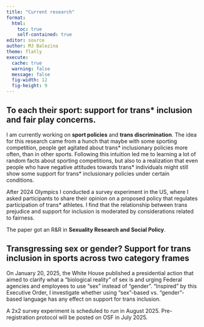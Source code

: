 ```yaml
---
title: "Current research"
format: 
  html:
    toc: true
    self-contained: true
editor: source
author: MJ Balezina
theme: flatly
execute: 
  cache: true
  warning: false
  message: false
  fig-width: 12 
  fig-height: 9
---
```


## To each their sport: support for trans* inclusion and fair play concerns.

I am currently working on **sport policies** and **trans discrimination**. The idea for this research came from a hunch that maybe with some sporting competition, people get agitated about trans* inclusionary policies more often, than in other sports. Following this intuition led me to learning a lot of random facts about sporting competitions, but also to a realization that even people who have negative attitudes towards trans* individuals might still show some support for trans* inclusionary policies under certain conditions.

After 2024 Olympics I conducted a survey experiment in the US, where I asked participants to share their opinion on a proposed policy that regulates participation of trans* athletes. I find that the relationship between trans prejudice and support for inclusion is moderated by considerations related to fairness.

The paper got an R&R in **Sexuality Research and Social Policy**.

## Transgressing sex or gender? Support for trans inclusion in sports across two category frames

On January 20, 2025, the White House published a presidential action that aimed to clarify what a “biological reality” of sex is and urging Federal agencies and employees to use “sex” instead of “gender”. "Inspired" by this Executive Order, I investigate whether using "sex"-based vs. "gender"-based language has any effect on support for trans inclusion.

A 2x2 survey experiment is scheduled to run in August 2025. Pre-registration protocol will be posted on OSF in July 2025.